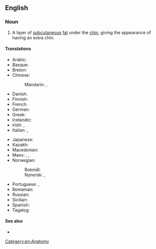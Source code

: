 ==English==

===Noun===
{{en-noun}}

# A layer of [[subcutaneous]] [[fat]] under the [[chin]], giving the appearance of having an extra chin.

====Translations====
{{trans-top|a layer of fat under the chin}}
* Arabic: {{t|ar|ذِقْن مُزْدَوِج}}
* Basque: {{t|eu|kokozpeko}}
* Breton: {{t+|br|adelgezh|f}}
* Chinese:
*: Mandarin: {{t|cmn|雙下巴|sc=Hani}}, {{t|cmn|双下巴|tr=shuāngxiàba|sc=Hani}}
* Danish: {{t|da|dobbelthage|c}}
* Finnish: {{t+|fi|kaksoisleuka}}
* French: {{t+|fr|double menton|m}}
* German: {{t+|de|Doppelkinn|n}}
* Greek: {{t+|el|διπλοσάγονο|n}}
* Icelandic: {{t+|is|undirhaka|f}}
* Irish: {{t|ga|preiceall|f}}, {{t|ga|athsmig|f}}
* Italian: {{t|it|doppio mento}}, {{t|it|pappagorgia|f}}
{{trans-mid}}
* Japanese: {{t|ja|二重顎|tr=にじゅうあご, nijūago, ふたえあご, futaeago|sc=Jpan}}
* Kazakh: {{t|kk|бұғақ}}
* Macedonian: {{t|mk|подбрадок|m|tr=pódbradok}}
* Manx: {{t|gv|aa-smeggyl|f}}, {{t|gv|aa-smeggin|m}}, {{t|gv|smeggyl ghooblit|f}}
* Norwegian:
*: Bokmål: {{t|nb|dobbelthake|m|f}}
*: Nynorsk: {{t|nn|dobbelhake|f}}, {{t|nn|dobbelthake|f}}
* Portuguese: {{t|pt|queixo duplo|m}}, {{t+|pt|papo|m}}
* Romanian: {{t+|ro|gușă}}
* Russian: {{t|ru|двойно́й подборо́док|f}}
* Sicilian: {{t+|scn|buccularu|m}}
* Spanish: {{t+|es|papada|f}}
* Tagalog: {{t|tl|kabil}}
{{trans-bottom}}

====See also====
* {{l|en|have more chins than a Chinese phone book}}

[[Category:en:Anatomy]]